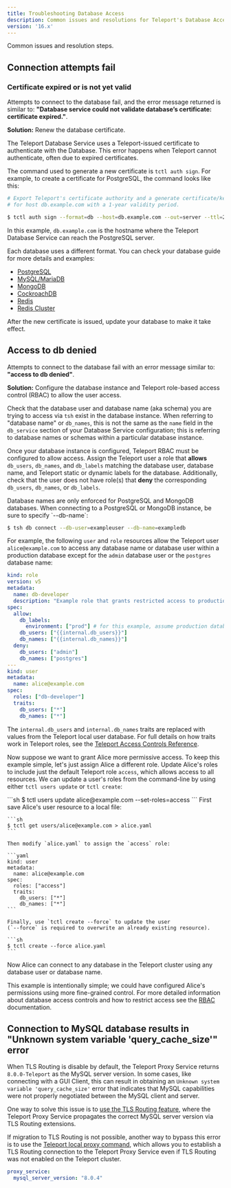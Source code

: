 ```yaml
---
title: Troubleshooting Database Access
description: Common issues and resolutions for Teleport's Database Access
version: '16.x'
---
```


Common issues and resolution steps.

## Connection attempts fail

### Certificate expired or is not yet valid

Attempts to connect to the database fail, and the error message returned is
similar to: **"Database service could not validate database’s certificate:
certificate expired."**.

**Solution:** Renew the database certificate.

The Teleport Database Service uses a Teleport-issued certificate to authenticate
with the Database. This error happens when Teleport cannot authenticate, often
due to expired certificates.

The command used to generate a new certificate is `tctl auth sign`. For example,
to create a certificate for PostgreSQL, the command looks like this:

```bash
# Export Teleport's certificate authority and a generate certificate/key pair
# for host db.example.com with a 1-year validity period.

$ tctl auth sign --format=db --host=db.example.com --out=server --ttl=2190h
```

In this example, `db.example.com` is the hostname where the Teleport Database
Service can reach the PostgreSQL server.

Each database uses a different format. You can check your database guide for more
details and examples:

- [PostgreSQL](/docs/ver/16.x/database-access/guides/postgres-self-hosted#step-25-create-a-certificatekey-pair)
- [MySQL/MariaDB](/docs/ver/16.x/database-access/guides/mysql-self-hosted#step-24-create-a-certificatekey-pair)
- [MongoDB](/docs/ver/16.x/database-access/guides/mongodb-self-hosted#set-up-mutual-tls)
- [CockroachDB](/docs/ver/16.x/database-access/guides/cockroachdb-self-hosted#set-up-mutual-tls)
- [Redis](/docs/ver/16.x/database-access/guides/redis#step-45-set-up-mutual-tls)
- [Redis Cluster](/docs/ver/16.x/database-access/guides/redis-cluster#step-46-set-up-mutual-tls)

After the new certificate is issued, update your database to make it take effect.

## Access to db denied

Attempts to connect to the database fail with an error message
similar to: **"access to db denied"**.

**Solution:** Configure the database instance and Teleport role-based access control (RBAC) to allow the user
access.

Check that the database user and database name (aka schema) you are trying to access via `tsh` exist in the database instance.
When referring to "database name" or `db_names`, this is not the same as the `name` field in the `db_service` section of your Database Service configuration;
this is referring to database names or schemas within a particular database instance.

Once your database instance is configured, Teleport RBAC must be configured to allow access.
Assign the Teleport user a role that **allows** `db_users`, `db_names`, and `db_labels` matching the
database user, database name, and Teleport static or dynamic labels for the database. Additionally, check that
the user does not have role(s) that **deny** the corresponding `db_users`, `db_names`, or `db_labels`.

<Warning>
  Database names are only enforced for PostgreSQL and MongoDB databases.
  When connecting to a PostgreSQL or MongoDB instance, be sure to specify `--db-name`:

  ```sh
  $ tsh db connect --db-user=exampleuser --db-name=exampledb
  ```
</Warning>

For example, the following `user` and `role` resources allow the Teleport user `alice@example.com` to
access any database name or database user
within a production database except for the `admin` database user or
the `postgres` database name:

```yaml
kind: role
version: v5
metadata:
  name: db-developer
  description: "Example role that grants restricted access to production databases"
spec:
  allow:
    db_labels:
      environment: ["prod"] # for this example, assume production databases have this label in your Teleport cluster
    db_users: ["{{internal.db_users}}"]
    db_names: ["{{internal.db_names}}"]
  deny:
    db_users: ["admin"]
    db_names: ["postgres"]
---
kind: user
metadata:
  name: alice@example.com
spec:
  roles: ["db-developer"]
  traits:
    db_users: ["*"]
    db_names: ["*"]
```

The `internal.db_users` and `internal.db_names` traits are
replaced with values from the Teleport local user database. For full details on
how traits work in Teleport roles, see the [Teleport Access
Controls Reference](/docs/ver/16.x/access-controls/reference).

Now suppose we want to grant Alice more permissive access.
To keep this example simple, let's just assign Alice a different role.
Update Alice's roles to include just the default Teleport role `access`, which allows access to all resources.
We can update a user's roles from the command-line by using either `tctl users update` or `tctl create`:

<Tabs>
  <Tab title="tctl users update">
    ```sh
    $ tctl users update alice@example.com --set-roles=access
    ```
  </Tab>

  <Tab title="tctl create">
    First save Alice's user resource to a local file:

    ```sh
    $ tctl get users/alice@example.com > alice.yaml
    ```

    Then modify `alice.yaml` to assign the `access` role:

    ```yaml
    kind: user
    metadata:
      name: alice@example.com
    spec:
      roles: ["access"]
      traits:
        db_users: ["*"]
        db_names: ["*"]
    ```

    Finally, use `tctl create --force` to update the user
    (`--force` is required to overwrite an already existing resource).

    ```sh
    $ tctl create --force alice.yaml
    ```
  </Tab>
</Tabs>

Now Alice can connect to any database in the Teleport cluster using any database user or database name.

This example is intentionally simple; we could have configured Alice's permissions using more fine-grained control.
For more detailed information about database access controls and how to restrict
access see the [RBAC](/docs/ver/16.x/database-access/rbac) documentation.

## Connection to MySQL database results in "Unknown system variable 'query\_cache\_size'" error

When TLS Routing is disable by default, the Teleport Proxy Service returns `8.0.0-Teleport` as the MySQL server version. In some cases, like connecting with a GUI Client, this can result in obtaining an `Unknown system variable 'query_cache_size'` error that indicates that MySQL capabilities were not properly negotiated between the MySQL client and server.

One way to solve this issue is to [use the TLS Routing
feature](/docs/ver/16.x/management/operations/tls-routing), where the Teleport Proxy
Service propagates the correct MySQL server version via TLS Routing extensions.

If migration to TLS Routing is not possible, another way to bypass this error is
to use the [Teleport local proxy
command](/docs/ver/16.x/connect-your-client/gui-clients#get-connection-information),
which allows you to establish a TLS Routing connection to the Teleport Proxy
Service even if TLS Routing was not enabled on the Teleport cluster.

```yaml
proxy_service:
  mysql_server_version: "8.0.4"
```
